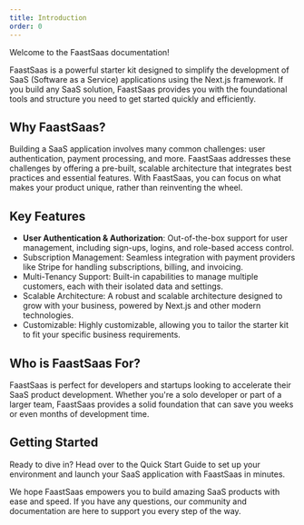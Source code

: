 ```yaml
---
title: Introduction
order: 0
---
```


Welcome to the FaastSaas documentation!

FaastSaas is a powerful starter kit designed to simplify the development of SaaS (Software as a Service) applications using the Next.js framework. If you build any SaaS solution, FaastSaas provides you with the foundational tools and structure you need to get started quickly and efficiently.

## Why FaastSaas?

Building a SaaS application involves many common challenges: user authentication, payment processing, and more. FaastSaas addresses these challenges by offering a pre-built, scalable architecture that integrates best practices and essential features. With FaastSaas, you can focus on what makes your product unique, rather than reinventing the wheel.

## Key Features

- **User Authentication & Authorization**: Out-of-the-box support for user management, including sign-ups, logins, and role-based access control.
- Subscription Management: Seamless integration with payment providers like Stripe for handling subscriptions, billing, and invoicing.
- Multi-Tenancy Support: Built-in capabilities to manage multiple customers, each with their isolated data and settings.
- Scalable Architecture: A robust and scalable architecture designed to grow with your business, powered by Next.js and other modern technologies.
- Customizable: Highly customizable, allowing you to tailor the starter kit to fit your specific business requirements.

## Who is FaastSaas For?

FaastSaas is perfect for developers and startups looking to accelerate their SaaS product development. Whether you're a solo developer or part of a larger team, FaastSaas provides a solid foundation that can save you weeks or even months of development time.

## Getting Started

Ready to dive in? Head over to the <Link href="/docs/getting-started">Quick Start Guide</Link> to set up your environment and launch your SaaS application with FaastSaas in minutes.

We hope FaastSaas empowers you to build amazing SaaS products with ease and speed. If you have any questions, our community and documentation are here to support you every step of the way.
